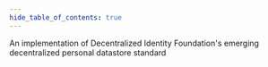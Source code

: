 ```yaml
---
hide_table_of_contents: true
---
```


An implementation of <TooltipWrapper trigger="DIF">Decentralized Identity Foundation</TooltipWrapper>'s emerging decentralized personal datastore standard
